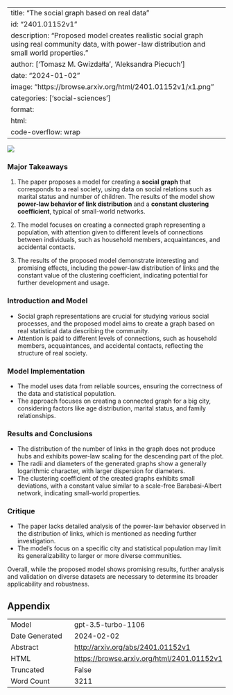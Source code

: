 
---
title: "The social graph based on real data"
id: "2401.01152v1"
description: "Proposed model creates realistic social graph using real community data, with power-law distribution and small world properties."
author: ['Tomasz M. Gwizdałła', 'Aleksandra Piecuch']
date: "2024-01-02"
image: "https://browse.arxiv.org/html/2401.01152v1/x1.png"
categories: ['social-sciences']
format:
  html:
    code-overflow: wrap
---

![](https://browse.arxiv.org/html/2401.01152v1/x1.png)

### Major Takeaways

1. The paper proposes a model for creating a **social graph** that corresponds to a real society, using data on social relations such as marital status and number of children. The results of the model show **power-law behavior of link distribution** and a **constant clustering coefficient**, typical of small-world networks.

2. The model focuses on creating a connected graph representing a population, with attention given to different levels of connections between individuals, such as household members, acquaintances, and accidental contacts.

3. The results of the proposed model demonstrate interesting and promising effects, including the power-law distribution of links and the constant value of the clustering coefficient, indicating potential for further development and usage.

### Introduction and Model
- Social graph representations are crucial for studying various social processes, and the proposed model aims to create a graph based on real statistical data describing the community.
- Attention is paid to different levels of connections, such as household members, acquaintances, and accidental contacts, reflecting the structure of real society.

### Model Implementation
- The model uses data from reliable sources, ensuring the correctness of the data and statistical population.
- The approach focuses on creating a connected graph for a big city, considering factors like age distribution, marital status, and family relationships.

### Results and Conclusions
- The distribution of the number of links in the graph does not produce hubs and exhibits power-law scaling for the descending part of the plot.
- The radii and diameters of the generated graphs show a generally logarithmic character, with larger dispersion for diameters.
- The clustering coefficient of the created graphs exhibits small deviations, with a constant value similar to a scale-free Barabasi-Albert network, indicating small-world properties.

### Critique
- The paper lacks detailed analysis of the power-law behavior observed in the distribution of links, which is mentioned as needing further investigation.
- The model's focus on a specific city and statistical population may limit its generalizability to larger or more diverse communities.

Overall, while the proposed model shows promising results, further analysis and validation on diverse datasets are necessary to determine its broader applicability and robustness.

## Appendix

|          |          |
|----------|----------|
| Model     | gpt-3.5-turbo-1106       |
| Date Generated     | 2024-02-02       |
| Abstract | [http://arxiv.org/abs/2401.01152v1](http://arxiv.org/abs/2401.01152v1)        |
| HTML     | [https://browse.arxiv.org/html/2401.01152v1](https://browse.arxiv.org/html/2401.01152v1)       |
| Truncated       | False       |
| Word Count       | 3211       |